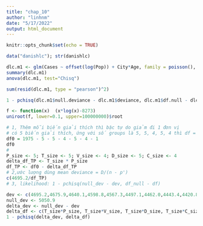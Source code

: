 ```yaml
---
title: "chap_10"
author: "linhnm"
date: "5/17/2022"
output: html_document
---
```


```r
knitr::opts_chunk$set(echo = TRUE)
```


```r
data("danishlc"); str(danishlc)

dlc.m1 <- glm(Cases ~ offset(log(Pop)) + City*Age, family = poisson(), data = danishlc)
summary(dlc.m1)
anova(dlc.m1, test="Chisq")

sum(resid(dlc.m1, type = "pearson")^2)

1 - pchisq(dlc.m1$null.deviance - dlc.m1$deviance, dlc.m1$df.null - dlc.m1$df.residual)
```
```r
f <- function(x)  (x*log(x)-8273)
uniroot(f, lower=0.1, upper=100000000)$root
```

```r
# 1, Thêm mỗi biến giải thích thì bậc tự do giảm đi 1 đơn vị
# có 5 biến giải thích, ứng với số groups là 5, 5, 4, 5, 4 thì df = n - p' = 1975 - 5 - 5 - 4 - 5 - 4 - 1
df0 = 1975 - 5 - 5 - 4 - 5 - 4 - 1
df0
#
P_size <- 5; T_size <- 5; V_size <- 4; D_size <- 5; C_size <- 4
delta_df_TP <- T_size * P_size
df_TP <- df0 - delta_df_TP
# 2,ước lượng dùng mean deviance = D/(n - p')
c(4695.2/df_TP)
# 3, likelihood: 1 - pchisq(null_dev - dev, df_null - df)

dev <- c(4695.2,4675.9,4640.1,4598.8,4567.3,4497.1,4462.0,4443.4,4420.8,4390.9)
null_dev <- 5050.9
delta_dev <- null_dev - dev
delta_df <- c(T_size*P_size, T_size*V_size, T_size*D_size, T_size*C_size, P_size*D_size, P_size*C_size, V_size*D_size, V_size*C_size, D_size*C_size)
1 - pchisq(delta_dev, delta_df)
```


